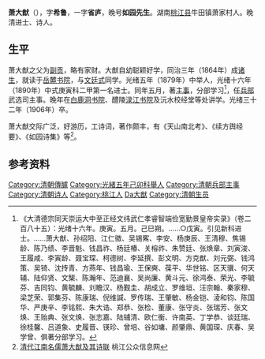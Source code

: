 '''萧大猷'''（{{bd|1844年||1906年|catIdx=X萧}}），字'''希鲁'''，一字'''省庐'''，晚号'''如园先生'''。湖南[[桃江县|桃江县]]牛田镇萧家村人。晚清进士、诗人。

== 生平 ==
萧大猷之父为[[副贡|副贡]]，略有家财。大猷自幼聪颖好学，同治三年（1864年）成[[诸生|诸生]]，就读于[[岳麓书院|岳麓书院]]，与[[文廷式|文廷式]]同学。光绪五年（1879年）中举人，光绪十六年（1890年）中式庚寅科二甲第一名进士。同年五月，著[[主事|主事]]，分部学习<ref>《大清德宗同天崇运大中至正经文纬武仁孝睿智端俭宽勤景皇帝实录》（卷二百八十五）：光绪十六年。庚寅。五月。己巳朔。……○戊寅。引见新科进士。……萧大猷、孙绍阳、江仁徵、吴锡寯、李安、杨庚辰、王清穆、焦锡龄、陈乃绩、李晋魁、钱昌祚、杨廷椿、关榕祚、朱赞廷、张焕章、刘寅浚、王履咸、李寅龄、聂宝琛、柯德树、李延撰、彭文明、方克猷、刘元弼、钱鸿策、吴锜、沈抟青、方燕年、钱昌瑜、王保奭、葆平、华世铭、区天骥、何天辅、陆仰贤、文榘、陈瀚年、范迪襄、吴尚廉、黄斗元、徐鸿泰、荣光、李毓芬、吉同钧、黄毓麟、刘瞻汉、杨觐圭、胡成立、罗维垣、汪宗翰、秦家穆、梁芝荣、郭集芬、陈康瑞、倪维諴、罗传瑞、王肇敏、杨金铠、淩和钧、陈国华、严庚辛、李铭熙、朱大诰、郑恭、张检、董康、张守炎、张瑞芳、张文焕、王贻典、张文焕、张志嘉、陆辅清、欧仁衡、许南英、丁学恭、谈廷瑞、徐桂馨、吕道象、史履晋、锳珍、曾培、谷如墉、颜肇鼎、黄国琛、庆春、吴学曾、俱著分部学习。</ref>，任[[兵部|兵部]]武选司主事。晚年在[[白鹿洞书院|白鹿洞书院]]、醴陵[[渌江书院|渌江书院]]及沅水校经堂等处讲学。光绪三十二年（1906年）卒。

萧大猷交际广泛，好游历，工诗词，著作颇丰，有《天山南北考》、《续方舆经要》、《如园诗集》等<ref>[http://www.taojiang.gov.cn/Item/7333.aspx 清代江南名儒萧大猷及其诗联] {{webarchive|url=https://web.archive.org/web/20110830130309/http://taojiang.gov.cn/Item/7333.aspx |date=2011-08-30 }} 桃江公众信息网</ref>。

==参考资料==
{{reflist}}

{{光緒十六年庚寅恩科殿試金榜}}
{{DEFAULTSORT:Xiao萧}}
[[Category:清朝傳臚|Category:清朝傳臚]]
[[Category:光緒五年己卯科舉人|Category:光緒五年己卯科舉人]]
[[Category:清朝兵部主事|Category:清朝兵部主事]]
[[Category:清朝诗人|Category:清朝诗人]]
[[Category:桃江人|Category:桃江人]]
[[Category:萧姓|Da大猷]]
[[Category:清朝生员|Category:清朝生员]]